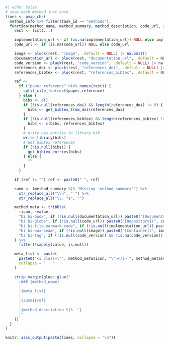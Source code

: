 ```r
#| echo: false
# show each method just once
lines <- pmap_chr(
  method_info %>% filter(task_id == "methods"),
  function(method_name, method_summary, method_description, code_url, implementation_url, ...) {
    rest <- list(...)

    implementation_url <- if (is.na(implementation_url)) NULL else implementation_url
    code_url <- if (is.na(code_url)) NULL else code_url

    image <- pluck(rest, "image", .default = NULL) |> na.omit()
    documentation_url <- pluck(rest, "documentation_url", .default = NULL) |> na.omit()
    code_version <- pluck(rest, "code_version", .default = NULL) |> na.omit()
    references_doi <- pluck(rest, "references_doi", .default = NULL) |> na.omit()
    references_bibtex <- pluck(rest, "references_bibtex", .default = NULL) |> na.omit()

    ref <-
      if ("paper_reference" %in% names(rest)) {
        split_cite_fun(rest$paper_reference)
      } else {
        bibs <- c()
        if (!is.null(references_doi) && length(references_doi) != 0) {
          bibs <- get_bibtex_from_doi(references_doi)
        }
        if (!is.null(references_bibtex) && length(references_bibtex) != 0) {
          bibs <- c(bibs, references_bibtex)
        }
        # Write new entries to library.bib
        write_library(bibs)
        # Get bibtex references
        if (!is.null(bibs)) {
          get_bibtex_entries(bibs)
        } else {
          ""
        }
      }

    if (ref != "") ref <- paste0(" ", ref)

    summ <- (method_summary %|% "Missing 'method_summary'") %>%
      str_replace_all("\\n", " ") %>%
      str_replace_all("\\. *$", "")

    method_meta <- tribble(
      ~icon, ~value,
      "bi bi-book", if (!is.null(documentation_url)) paste0("[Documentation](", documentation_url, ")") else NULL,
      "bi bi-globe", if (!is.null(code_url)) paste0("[Repository](", code_url, ")") else NULL,
      "bi bi-file-earmark-code", if (!is.null(implementation_url)) paste0("[Source Code](", implementation_url, ")") else NULL,
      "bi bi-box-seam", if (!is.null(image)) paste0("[Container](", image, ")") else NULL,
      "bi bi-tag", if (!is.null(code_version) && !is.na(code_version)) code_version else NULL,
    ) %>%
      filter(!sapply(value, is.null))

    meta_list <- paste(
      paste0("<i class=\"", method_meta$icon, "\"></i> ", method_meta$value),
      collapse = " · "
    )

    strip_margin(glue::glue("
      |### {method_name}
      |
      |{meta_list}
      |
      |{summ}{ref}
      |
      |{method_description %|% ''}
      |"
    ))
  }
)

knitr::asis_output(paste(lines, collapse = "\n"))
```
